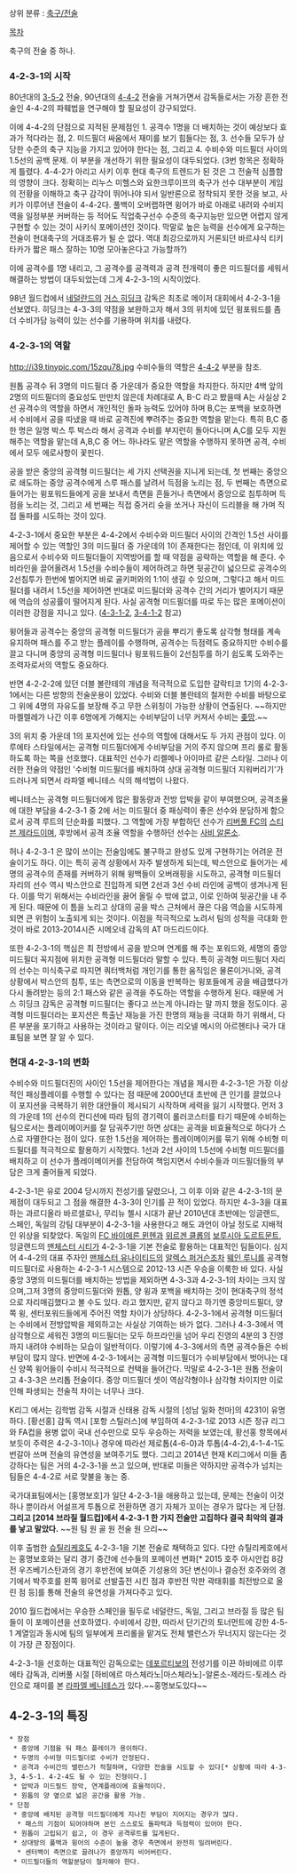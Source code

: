 상위 분류 : [[축구/전술]]

[[목차]]

축구의 전술 중 하나.

=== 4-2-3-1의 시작 ===

80년대의 [[3-5-2]] 전술, 90년대의 [[4-4-2]] 전술을 거쳐가면서 감독들로서는 가장 흔한 전술인 4-4-2의 파훼법을 연구해야 할 필요성이 강구되었다.

이에 4-4-2의 단점으로 지적된 문제점인 1. 공격수 1명을 더 배치하는 것이 예상보다 효과가 적다라는 점, 2. 미드필더 싸움에서 재미를 보기 힘들다는 점, 3. 선수들 모두가 상당한 수준의 축구 지능을 가지고 있어야 한다는 점, 그리고 4. 수비수와 미드필더 사이의 1.5선의 공백 문제. 이 부분을 개선하기 위한 필요성이 대두되었다.
(3번 항목은 정확하게 틀렸다. 4-4-2가 아리고 사키 이후 현대 축구의 트렌드가 된 것은 그 전술적 심플함의 영향이 크다. 정확히는 리누스 미헬스와 요한크루이프의 축구가 선수 대부분이 게임의 전황을 이해하고 축구 감각이 뛰어나야 되서 일반론으로 정착되지 못한 것을 보고, 사키가 이루어낸 전술이 4-4-2다. 풀백이 오버랩하면 윙어가 바로 아래로 내려와 수비지역을 일정부분 커버하는 등 적어도 직업축구선수 수준의 축구지능만 있으면 어렵지 않게 구현할 수 있는 것이 사키식 포메이션인 것이다. 막말로 높은 능력을 선수에게 요구하는 전술이 현대축구의 거대조류가 될 순 없다. 역대 최강으로까지 거론되던 바르샤식 티키타카가 짧은 패스 잘하는 10명 모아놓은다고 가능할까?)

이에 공격수를 1명 내리고, 그 공격수를 공격력과 공격 전개력이 좋은 미드필더를 세워서 해결하는 방법이 대두되었는데 그게 4-2-3-1의 시작이었다.

98년 월드컵에서 [[네덜란드]]의 [[거스 히딩크]] 감독은 최초로 메이저 대회에서 4-2-3-1을 선보였다. 히딩크는 4-3-3의 약점을 보완하고자 해서 3의 위치에 있던 윙포워드를 좀 더 수비가담 능력이 있는 선수를 기용하며 위치를 내렸다.

=== 4-2-3-1의 역할 ===
http://i39.tinypic.com/15zqu78.jpg
수비수들의 역할은 [[4-4-2]] 부분을 참조.

원톱 공격수 뒤 3명의 미드필더 중 가운데가 중요한 역할을 차지한다. 하지만 4백 앞의 2명의 미드필더의 중요성도 만만치 않은데 차례대로 A, B-C 라고 봤을때 A는 사실상 2선 공격수의 역할을 하면서 개인적인 돌파 능력도 있어야 하며 B,C는 포백을 보호하면서 수비에서 공을 따냈을 때 바로 공격진에 뿌려주는 중요한 역할을 맡는다. 특히 B,C 중 한 명은 일명 박스 투 박스라 해서 공격과 수비를 부지런히 돌아다니며 A,C를 모두 지원해주는 역할을 맡는데 A,B,C 중 어느 하나라도 맡은 역할을 수행하지 못하면 공격, 수비에서 모두 에로사항이 꽃핀다.

공을 받은 중앙의 공격형 미드필더는 세 가지 선택권을 지니게 되는데, 첫 번째는 중앙으로 쇄도하는 중앙 공격수에게 스루 패스를 날려서 득점을 노리는 점, 두 번째는 측면으로 들어가는 윙포워드들에게 공을 보내서 측면을 흔들거나 측면에서 중앙으로 침투하며 득점을 노리는 것, 그리고 세 번째는 직접 중거리 슛을 쏘거나 자신이 드리블을 해 가며 직접 돌파를 시도하는 것이 있다.

4-2-3-1에서 중요한 부분은 4-4-2에서 수비수와 미드필더 사이의 간격인 1.5선 사이를 제어할 수 있는 역할인 3의 미드필더 중 가운데의 1이 존재한다는 점인데, 이 위치에 있음으로서 수비수와 미드필더들이 지역방어를 할 때 약점을 공략하는 역할을 해 준다. 수비라인을 끌어올려서 1.5선을 수비수들이 제어하려고 하면 뒷공간이 넓으므로 공격수의 2선침투가 한번에 벌어지면 바로 골키퍼와의 1:1이 생길 수 있으며, 그렇다고 해서 미드필더를 내려서 1.5선을 제어하면 반대로 미드필더와 공격수 간의 거리가 벌어지기 때문에 역습의 성공률이 떨어지게 된다. 사실 공격형 미드필더를 따로 두는 많은 포메이션이 이러한 강점을 지니고 있다. ([[4-3-1-2]], [[3-4-1-2]] 참고)

윙어들과 공격수는  중앙의 공격형 미드필더가 공을 뿌리기 좋도록 삼각형 형태를 계속 유지하며 패스를 주고 받는 플레이를 수행하며, 공격수는 득점력도 중요하지만 수비수를 끌고 다니며 중앙의 공격형 미드필더나 윙포워드들이 2선침투를 하기 쉽도록 도와주는 조력자로서의 역할도 중요하다.

반면 4-2-2-2에 있던 더블 볼란테의 개념을 적극적으로 도입한 갈락티코 1기의 4-2-3-1에서는 다른 방향의 전술운용이 있었다. 수비와 더블 볼란테의 철저한 수비를 바탕으로 그 위에 4명의 자유도를 보장해 주고 무한 스위칭이 가능한 상황이 연출된다. ~~하지만 마켈렐레가 나간 이후 6명에게 가해지는 수비부담이 너무 커져서 수비는 [[좆망]].~~

3의 위치 중 가운데 1의 포지션에 있는 선수의 역할에 대해서도 두 가지 관점이 있다. 이루에타 스타일에서는 공격형 미드필더에게 수비부담을 거의 주지 않으며 프리 롤로 활동하도록 하는 쪽을 선호했다. 대표적인 선수가 리켈메나 아이마르 같은 스타일. 그러나 이러한 전술의 약점인 '수비형 미드필더를 배치하여 상대 공격형 미드필더 지워버리기'가 드러나게 되면서 라파엘 베니테스 식의 해석법이 나왔다.

베니테스는 공격형 미드필더에게 많은 활동량과 전방 압박을 같이 부여했으며, 공격조율에 대한 부담을 4-2-3-1 중 2에 서는 미드필더 중 패싱력이 좋은 선수와 분담하게 함으로서 공격 루트의 단순화를 피했다. 그 역할에 가장 부합하던 선수가 [[리버풀 FC]]의 [[스티븐 제라드]]이며, 후방에서 공격 조율 역할을 수행하던 선수는 [[사비 알론소]].

허나 4-2-3-1 은 많이 쓰이는 전술임에도 불구하고 완성도 있게 구현하기는 어려운 전술이기도 하다. 이는 특히 공격 상황에서 자주 발생하게 되는데, 박스안으로 들어가는 세명의 공격수의 존재를 커버하기 위해 윙백들이 오버래핑을 시도하고, 공격형 미드필더 자리의 선수 역시 박스안으로 진입하게 되면 2선과 3선 수비 라인에 공백이 생겨나게 된다. 이를 막기 위해서는 수비라인을 끓어 올릴 수 밖에 없고, 이로 인하여 뒷공간을 내 주게 된다. 때문에 이 틈을 노리고 상대의 공을 박스 근처에서 끊은 다음 역습을 시도하게 되면 큰 위험이 노출되게 되는 것이다. 이점을 적극적으로 노려서 팀의 성적을 극대화 한 것이 바로 2013-2014시즌 시메오네 감독의 AT 마드리드이다.

또한 4-2-3-1의 핵심은 최 전방에서 공을 받으며 연계를 해 주는 포워드와, 세명의 중앙 미드필더 꼭지점에 위치한 공격형 미드필더라 말할 수 있다. 특히 공격형 미드필더 자리의 선수는 미식축구로 따지면 쿼터백처럼 개인기를 통한 움직임은 물론이거니와, 공격 상황에서 박스안의 침투, 또는 측면으로의 이동을 반복하는 윙포들에게 공을 배급했다가 다시 돌려받는 등의 2:1 패스와 같은 공격을 주도하는 역할을 수행하게 된다. 때문에 거스 히딩크 감독은 공격형 미드필더는 좋다고 쓰는게 아니라는 말 까지 했을 정도이다. 공격형 미드필더라는 포지션은 특출난 재능을 가진 한명의 재능을 극대화 하기 위해서, 다른 부분을 포기하고 사용하는 것이라고 말이다. 이는 리오넬 메시의 아르헨티나 국가 대표팀을 보면 잘 알 수 있다.
=== 현대 4-2-3-1의 변화 ===
수비수와 미드필더진의 사이인 1.5선을 제어한다는 개념을 제시한 4-2-3-1은 가장 이상적인 패싱플레이를 수행할 수 있다는 점 때문에 2000년대 초반에 큰 인기를 끌었으나 이 포지션을 극복하기 위한 대안들이 제시되기 시작하며 세력을 잃기 시작했다.
먼저 3의 가운데 1의 선수의 컨디션에 따라 팀의 경기력이 롤러코스터를 타기 때문에 수비하는 팀으로서는 플레이메이커를 잘 담궈주기만 하면 상대는 공격을 비효율적으로 하다가 스스로 자멸한다는 점이 있다.
또한 1.5선을 제어하는 플레이메이커를 묶기 위해 수비형 미드필더를 적극적으로 활용하기 시작했다. 1선과 2선 사이의 1.5선에 수비형 미드필더를 배치하고 이 선수가 플레이메이커를 전담하여 책임지면서 수비수들과 미드필더들의 부담은 크게 줄어들게 되었다.

4-2-3-1은 유로 2004 당시까지 전성기를 달렸으나, 그 이후 이와 같은 4-2-3-1의 문제점이 대두되고 그 점을 해결한 4-3-3이 인기를 끈 적이 있었다. 하지만 4-3-3을 대표하는 과르디올라 바르셀로나, 무리뉴 첼시 시대가 끝난 2010년대 초반에는 잉글랜드, 스페인, 독일의 강팀 대부분이 4-2-3-1을 사용한다고 해도 과언이 아닐 정도로 지배적인 위상을 되찾았다. 독일의 [[FC 바이에른 뮌헨]]과 [[위르겐 클롭]]의 [[보루시아 도르트문트]], 잉글랜드의 [[맨체스터 시티]]가 4-2-3-1을 기본 전술로 활용하는 대표적인 팀들이다. 심지어 4-4-2의 대표 주자인 [[맨체스터 유나이티드]]의 [[알렉스 퍼거슨]]조차 [[웨인 루니]]를 공격형 미드필더로 사용하는 4-2-3-1 시스템으로 2012-13 시즌 우승을 이룩한 바 있다. 사실 중앙 3명의 미드필더를 배치하는 방법을 제외하면 4-3-3과 4-2-3-1의 차이는 크지 않으며,그저 3명의 중앙미드필더와 원톱, 양 윙과 포백을 배치하는 것이 현대축구의 정석으로 자리매김했다고 볼 수도 있다.
라고 했지만, 같지 않다고 하기엔 중앙미드필더, 양쪽 윙, 센터포워드들에게 주어진 역할 차이가 상당하다. 4-2-3-1에서 공격형 미드필더는 수비에서 전방압박을 제외하고는 사실상 기여하는 바가 없다. 그러나 4-3-3에서 역삼각형으로 세워진 3명의 미드필더는 모두 하프라인을 넘어 우리 진영의 4분의 3 진영까지 내려야 수비하는 모습이 일반적이다. 이렇기에 4-3-3에서의 측면 공격수들은 수비 부담이 많지 않다. 반면에 4-2-3-1에서는 공격형 미드필더가 수비부담에서 벗어나는 대신 양쪽 윙어들이 수비시 적극적으로 컨택을 들어간다. 
막말로 4-2-3-1은 원톱 전술이고 4-3-3은 쓰리톱 전술이다. 중앙 미드필더 셋이 역삼각형이나 삼각형 차이지만 이로 인해 파생되는 전술적 차이는 너무나 크다.

K리그 에서는 김학범 감독 시절과 신태용 감독 시절의 [성남 일화 천마]의 4231이 유명하다. [황선홍] 감독 역시 [포항 스틸러스]에 부임하여 4-2-3-1로 2013 시즌 정규 리그와 FA컵을 용병 없이 국내 선수만으로 모두 우승하는 저력을 보였는데, 황선홍 항목에서 보듯이 주력은 4-2-3-1이나 경우에 따라선 제로톱(4-6-0)과 투톱(4-4-2),4-1-4-1도 번갈아 쓰며 전술의 유연성을 보여주기도 했다. 그리고 2014년 현재 K리그에서 미들 좀 강하다는 팀은 거의 4-2-3-1을 쓰고 있으며, 반대로 미들은 약하지만 공격수가 넘치는 팀들은 4-4-2로 서로 맞불을 놓는 중.

국가대표팀에서는 [홍명보호]가 일단 4-2-3-1을 애용하고 있는데, 문제는 전술이 이것 하나 뿐이라서 어설프게 투톱으로 전환하면 경기 자체가 꼬이는 경우가 많다는 게 단점. '''그리고 [2014 브라질 월드컵]에서 4-2-3-1 한 가지 전술만 고집하다 결국 최악의 결과를 낳고 말았다.''' ~~원 팀 원 골 원 전술 원 으리~~

이후 출범한 [[슈틸리케호]]도 4-2-3-1을 기본 전술로 채택하고 있다. 다만 슈틸리케호에서는 홍명보호와는 달리 경기 중간에 선수들의 포메이션 변화[*  2015 호주 아시안컵 8강전 우즈베기스탄과의 경기 후반전에 보여준 기성용의 3단 변신이나 결승전 호주와의 경기에서 박주호를 왼쪽 윙어로 선발출전 시킨 점과 후반전 막판 곽태휘를 최전방으로 올린 점 등]를 통해 전술의 유연성을 가져다주고 있다.

2010 월드컵에서는 우승한 스페인을 필두로 네덜란드, 독일, 그리고 브라질 등 많은 팀들이 이 포메이션을 선호하였다. 수비에서 강한, 따라서 단기간의 토너먼트에 강한 4-5-1 계열임과 동시에 팀의 일부에게 프리롤을 맡겨도 전체 밸런스가 무너지지 않는다는 것이 가장 큰 장점이다.

4-2-3-1을 선호하는 대표적인 감독으로는 [[데포르티보]]의 전성기를 이끈 하비에르 이루에타 감독과, 리버풀 시절 [하비에르 마스체라노|마스체라노]-알론소-제라드-토레스 라인으로 재미를 본 [[라파엘 베니테스]]가 있다.~~홍명보도있다~~

== 4-2-3-1의 특징 ==
 * 장점
  * 중앙에 기점을 둬 패스 플레이가 용이하다.
  * 두명의 수비형 미드필더로 수비가 안정된다.
  * 공격과 수비간의 밸런스가 적절하며, 다양한 전술을 시도할 수 있다[* 상황에 따라 4-3-3, 4-5-1. 4-2-4도 될 수 있는 진형이다.]
  * 압박과 미드필드 장악, 연계플레이에 효율적이다.
  * 원톱의 양 옆으로 넓은 공간을 활용 가능.
 * 단점
  * 중앙에 배치된 공격형 미드필더에게 지나친 부담이 지어지는 경우가 많다.
   * 패스의 기점이 되어야하며 본인 스스로도 돌파력과 득점력이 있어야 한다.
  * 원톱이 고립되기 쉽고, 이 경우 공격루트를 잃게된다.
  * 상대방의 풀백과 윙어의 수준이 높을 경우 측면에서 완전히 밀려버린다.
   * 센터백이 측면으로 끌려나가 중앙까지 비어버린다.
  * 미드필더들의 역할분담이 철저해야 한다.

